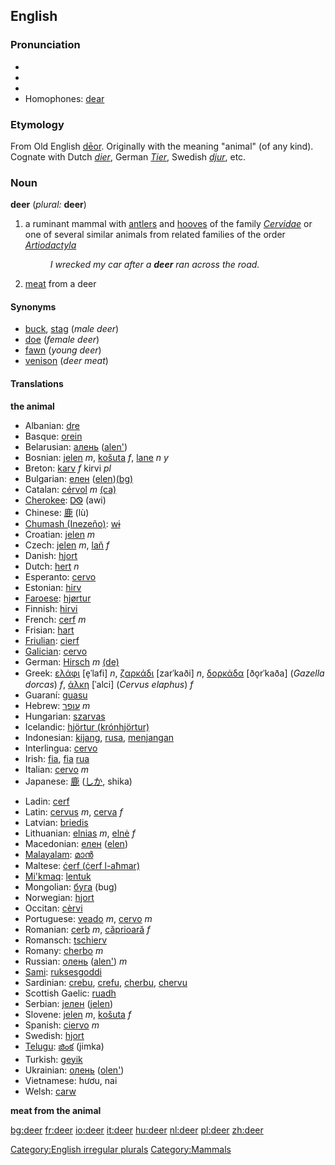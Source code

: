{{wikipedia}}
==English==

===Pronunciation===
* {{AHD|dîr}}
* {{IPA|/dɪə(r)/}}
* {{SAMPA|/dI@(r)/}}
*Homophones: [[dear]]

=== Etymology ===
From Old English [[deor|dēor]].  Originally with the meaning "animal" (of any kind). Cognate with Dutch ''[[dier]]'', German ''[[Tier]]'', Swedish ''[[djur]]'', etc.

=== Noun ===
'''deer''' (''plural:'' '''deer''')

# {{cattag|zoology}} a ruminant mammal with [[antler]]s and [[hoof|hooves]] of the family ''[[Cervidae]]'' or one of several similar animals from related families of the order ''[[Artiodactyla]]''
#:''I wrecked my car after a '''deer''' ran across the road.''
# [[meat]] from a deer

====Synonyms====
*[[buck]], [[stag]] (''male deer'')
*[[doe]] (''female deer'')
*[[fawn]] (''young deer'')
*[[venison]] (''deer meat'')

====Translations====

'''the animal'''
{{top}}
*Albanian: [[dre]]
*Basque: [[orein]]
*Belarusian: [[алень]] ([[alen']])
*Bosnian: [[jelen]] ''m'', [[košuta]] ''f'', [[lane]] ''n'' ''y''
*Breton: [[karv]] ''f'' kirvi ''pl''
*Bulgarian: [[елен]] ([[elen]])[[:bg:елен|(bg)]]
*Catalan: [[cérvol]] ''m'' [[:ca:cérvol|(ca)]] 
*[[Cherokee]]: [[ᎠᏫ]] (awi)
*Chinese: [[鹿]] (lù)
*[[Chumash (Inezeño)]]: [[wɨ]]
*Croatian: [[jelen]] ''m''
*Czech: [[jelen]] ''m'', [[laň]] ''f''
*Danish: [[hjort]]
*Dutch: [[hert]] ''n''
*Esperanto: [[cervo]]
*Estonian: [[hirv]]
*[[Faroese]]: [[hjørtur]]
*Finnish: [[hirvi]]
*French: [[cerf]] ''m''
*Frisian: [[hart]]
*[[Friulian]]: [[cierf]]
*[[Galician]]: [[cervo]]
*German: [[Hirsch]] ''m'' [[:de:Hirsch|(de)]]
*Greek: [[ελάφι]] [e̞ˈlafi] ''n'', [[ζαρκάδι]] [zarˈkaði] ''n'', [[δορκάδα]] [ðo̞rˈkaða] (''Gazella dorcas'') ''f'', [[άλκη]] [ˈalci] (''Cervus elaphus'') ''f''
*Guaraní: [[guasu]]
*Hebrew: [[עופר]] ''m''
*Hungarian: [[szarvas]]
*Icelandic: [[hjörtur (krónhjörtur)]]
*Indonesian: [[kijang]], [[rusa]], [[menjangan]]
*Interlingua: [[cervo]]
*Irish: [[fia]], [[fia]] [[rua]]
*Italian: [[cervo]] ''m''
*Japanese: [[鹿]] ([[しか]], shika)
{{mid}}
*Ladin: [[cerf]]
*Latin: [[cervus]] ''m'', [[cerva]] ''f''
*Latvian: [[briedis]]
*Lithuanian: [[elnias]] ''m'', [[elnė]] ''f''
*Macedonian: [[елен]] ([[elen]])
*[[Malayalam]]: [[മാൻ]]
*Maltese: [[ċerf (ċerf l-aħmar)]]
*[[Mi'kmaq]]: [[lentuk]]
*Mongolian: [[буга]] (bug)
*Norwegian: [[hjort]]
*Occitan: [[cèrvi]]
*Portuguese: [[veado]] ''m'', [[cervo]] ''m''
*Romanian: [[cerb]] ''m'', [[căprioară]] ''f''
*Romansch: [[tschierv]]
*Romany: [[cherbo]] ''m''
*Russian: [[олень]] ([[alеn']]) ''m''
*[[Sami]]: [[ruksesgoddi]]
*Sardinian: [[crebu]], [[crefu]], [[cherbu]], [[chervu]]
*Scottish Gaelic: [[ruadh]]
*Serbian: [[jелен]] ([[jelen]])
*Slovene: [[jelen]] ''m'', [[košuta]] ''f''
*Spanish: [[ciervo]] ''m''
*Swedish: [[hjort]]
*[[Telugu]]: [[జింక]] (jimka)
*Turkish: [[geyik]]
*Ukrainian: [[олень]] ([[olen']])
*Vietnamese: hươu, nai
*Welsh: [[carw]]
{{bottom}}

'''meat from the animal'''

[[Category:English irregular plurals]]
[[Category:Mammals]]

[[bg:deer]]
[[fr:deer]]
[[io:deer]]
[[it:deer]]
[[hu:deer]]
[[nl:deer]]
[[pl:deer]]
[[zh:deer]]